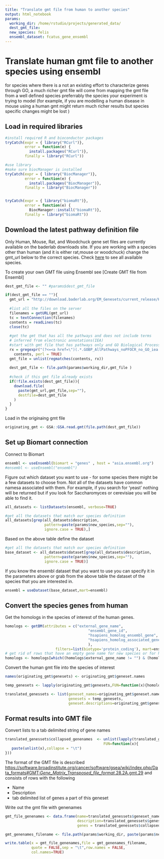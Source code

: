 ```yaml
---
title: "Translate gmt file from human to another species"
output: html_notebook
params:
  working_dir: /home/rstudio/projects/generated_data/
  dest_gmt_file: 
  new_species: felis
  ensembl_dataset: fcatus_gene_ensembl
---
```


# Translate human gmt file to another species using ensembl

for species where there is a not an existing effort to characterize genes through GO, a much richer gmt file will come from mapping the gmt file from a well defined species preferrably the species your experiment is trying to model (for example, if you are modelling a human disease in mouse using a human gmt might return much richer results but species specific changes might be lost )

## Load in required libraries

```r
#install required R and bioconductor packages
tryCatch(expr = { library("RCurl")}, 
         error = function(e) {  
           install.packages("RCurl")}, 
         finally = library("RCurl"))

#use library
#make sure biocManager is installed
tryCatch(expr = { library("BiocManager")}, 
         error = function(e) { 
           install.packages("BiocManager")}, 
         finally = library("BiocManager"))


tryCatch(expr = { library("biomaRt")}, 
         error = function(e) { 
           BiocManager::install("biomaRt")}, 
         finally = library("biomaRt"))

```

## Download the latest pathway definition file

Only Human, Mouse, Rat, and Woodchuck gene set files are currently available on the baderlab downloads site.  If you are working with a species other than human (and it is either rat,mouse or woodchuck) change the gmt_url below to the correct species. Check [here](http://download.baderlab.org/EM_Genesets/current_release/) to see all available species.

To create your own GMT file using Ensembl see [Create GMT file from Ensembl]

```r

dest_gmt_file <- "" #params$dest_gmt_file 

if(dest_gmt_file == ""){
  gmt_url = "http://download.baderlab.org/EM_Genesets/current_release/Human/symbol/"
  
  #list all the files on the server
  filenames = getURL(gmt_url)
  tc = textConnection(filenames)
  contents = readLines(tc)
  close(tc)
  
  #get the gmt that has all the pathways and does not include terms 
  # inferred from electronic annotations(IEA)
  #start with gmt file that has pathways only and GO Biological Process only.
  rx = gregexpr("(?<=<a href=\")(.*.GOBP_AllPathways_noPFOCR_no_GO_iea.*.)(.gmt)(?=\">)",
    contents, perl = TRUE)
  gmt_file = unlist(regmatches(contents, rx))
  
  dest_gmt_file <- file.path(params$working_dir,gmt_file )
  
  #check if this gmt file already exists
  if(!file.exists(dest_gmt_file)){
    download.file(
      paste(gmt_url,gmt_file,sep=""),
      destfile=dest_gmt_file
    )
  }
}

```



Load in the originaing gmt file
```r
originating_gmt <- GSA::GSA.read.gmt(file.path(dest_gmt_file))
```

## Set up Biomart connection

Connect to Biomart
```r
ensembl <- useEnsembl(biomart = "genes" , host = "asia.ensembl.org")
#ensembl <- useEnsembl("ensembl")
```


Figure out which dataset you want to use - for some species there might be a few datasets to choose from.  Not all of the datasets have common namesa associated with them.  For example, if you search for 'yeast' nothing will be returned but if you look for Saccharomyces or cerevisiae  you will be able to find it.

```r
all_datasets <- listDatasets(ensembl, verbose=TRUE)

#get all the datasets that match our species definition
all_datasets[grep(all_datasets$description,
                  pattern=paste(params$new_species,sep=""),
                  ignore.case = TRUE),]
```

Based on the above table define the dataset
```r
#get all the datasets that match our species definition
base_dataset <- all_datasets$dataset[grep(all_datasets$description,
                  pattern=paste(params$new_species,sep=""),
                  ignore.case = TRUE)]
```



If you know the ensembl dataset that you want to use you can specify it in the parameters above or grab from the above table the dataset of the species that you are interested in. 

```r
ensembl = useDataset(base_dataset,mart=ensembl)
```

## Convert the species genes from human

Get the homologs in the species of interest of the human genes.
```r
homologs <- getBM(attributes = c("external_gene_name",
                                      "ensembl_gene_id",
                                      "hsapiens_homolog_ensembl_gene", 
                                      "hsapiens_homolog_associated_gene_name" 
                                      ), 
                       filters=list(biotype='protein_coding'), mart=ensembl);
# get rid of rows that have an empty gene name for new species or for human
homologs <- homologs[which((homologs$external_gene_name != "") & (homologs$hsapiens_homolog_associated_gene_name != "")),]

```

Convert the human gmt file into the species of interest

```r

names(originating_gmt$genesets) <- originating_gmt$geneset.names

temp_genesets <- lapply(originating_gmt$genesets,FUN=function(x){homologs$external_gene_name[which(homologs$hsapiens_homolog_associated_gene_name %in% unlist(x))]})

translated_genessets <- list(geneset_names=originating_gmt$geneset.names, 
                             genesets = temp_genesets,
                             geneset.descriptions=originating_gmt$geneset.descriptions)

```


## Format results into GMT file

Convert lists to a tab delimited string of gene names
```r
translated_genessets$collapsed_genenames  <- unlist(lapply(translated_genessets$genesets,
                                             FUN=function(x){
   paste(unlist(x),collapse = "\t")
}))
```


The format of the GMT file is described [https://software.broadinstitute.org/cancer/software/gsea/wiki/index.php/Data_formats#GMT:_Gene_Matrix_Transposed_file_format_.28.2A.gmt.29](here) and consists of rows with the following

  * Name
  * Description
  * tab delimited list of genes a part of this geneset
  
  Write out the gmt file with genenames

```r

gmt_file_genenames <- data.frame(name=translated_genessets$geneset_names,
                                 description=translated_genessets$geneset.descriptions,
                                 genes = translated_genessets$collapsed_genenames)

gmt_genenames_filename <- file.path(params$working_dir, paste(params$new_species,"convertedfrom",basename(dest_gmt_file),sep = "_"))

write.table(x = gmt_file_genenames,file = gmt_genenames_filename,
            quote = FALSE,sep = "\t",row.names = FALSE,
            col.names=TRUE)
```
